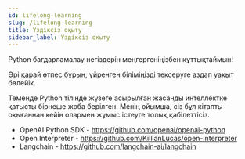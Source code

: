 ```yaml
---
id: lifelong-learning
slug: /lifelong-learning
title: Үздіксіз оқыту
sidebar_label: Үздіксіз оқыту
---
```



Python бағдарламалау негіздерін меңгергеніңізбен құттықтаймын!

Әрі қарай өтпес бұрын, үйренген біліміңізді тексеруге аздап уақыт бөлейік.

Төменде Python тілінде жүзеге асырылған жасанды интеллектке қатысты бірнеше жоба берілген. Менің ойымша, сіз бұл кітапты оқығаннан кейін олармен жұмыс істеуге толық қабілеттісіз.

- OpenAI Python SDK - https://github.com/openai/openai-python  
- Open Interpreter - https://github.com/KillianLucas/open-interpreter  
- Langchain - https://github.com/langchain-ai/langchain  
